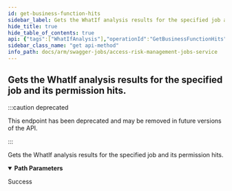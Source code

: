 ```yaml
---
id: get-business-function-hits
sidebar_label: Gets the WhatIf analysis results for the specified job and its permission hits.
hide_title: true
hide_table_of_contents: true
api: {"tags":["WhatIfAnalysis"],"operationId":"GetBusinessFunctionHits","parameters":[{"name":"jobId","in":"path","description":"The id of the job that produced the analysis result.","required":true,"schema":{"type":"integer","format":"int32"}},{"name":"ruleId","in":"path","description":"The id of the rule to search for.","required":true,"schema":{"type":"string","format":"uuid"}}],"responses":{"200":{"description":"Success"}},"deprecated":true,"description":"Gets the WhatIf analysis results for the specified job and its permission hits.","method":"get","path":"/api/whatif/results/{jobId}/permissionHits/{ruleId}","info":{"version":"1.0","title":"Access Risk Management Jobs Service"},"postman":{"name":"Gets the WhatIf analysis results for the specified job and its permission hits.","description":{"type":"text/plain"},"url":{"path":["api","whatif","results",":jobId","permissionHits",":ruleId"],"host":["{{baseUrl}}"],"query":[],"variable":[{"disabled":false,"description":{"content":"(Required) The id of the job that produced the analysis result.","type":"text/plain"},"type":"any","value":"","key":"jobId"},{"disabled":false,"description":{"content":"(Required) The id of the rule to search for.","type":"text/plain"},"type":"any","value":"","key":"ruleId"}]},"method":"GET"}}
sidebar_class_name: "get api-method"
info_path: docs/arm/swagger-jobs/access-risk-management-jobs-service
---
```



## Gets the WhatIf analysis results for the specified job and its permission hits.

:::caution deprecated

This endpoint has been deprecated and may be removed in future versions of the API.

:::

Gets the WhatIf analysis results for the specified job and its permission hits.

<details style={{"marginBottom":"1rem"}} data-collapsed={false} open={true}><summary style={{}}><strong>Path Parameters</strong></summary><div><ul><ParamsItem className={"paramsItem"} param={{"name":"jobId","in":"path","description":"The id of the job that produced the analysis result.","required":true,"schema":{"type":"integer","format":"int32"}}}></ParamsItem><ParamsItem className={"paramsItem"} param={{"name":"ruleId","in":"path","description":"The id of the rule to search for.","required":true,"schema":{"type":"string","format":"uuid"}}}></ParamsItem></ul></div></details><div><ApiTabs><TabItem label={"200"} value={"200"}><div>

Success

</div><div></div></TabItem></ApiTabs></div>
      